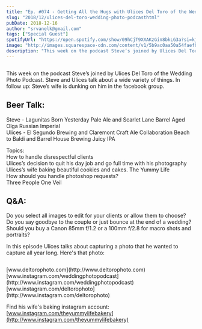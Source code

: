 ```yaml
---
title: "Ep. #074 - Getting All the Hugs with Ulices Del Toro of the Wedding Photo Podcast"
slug: "2018/12/ulices-del-toro-wedding-photo-podcasthtml"
pubDate: 2018-12-16
author: "srvanelk@gmail.com"
tags: ["Special Guest"]
spotifyUrl: "https://open.spotify.com/show/09hCjT9XXAKzGin8bkLG3a?si=kjRZvQ1JTb6Ov3HVzSSlWA"
image: "http://images.squarespace-cdn.com/content/v1/5b9ac0aa50a54faef024c950/1547782348380-FFK6QWCT3MD6DTFWD7F9/image-asset.jpeg/img.jpg.com/widgets/media.html?src=https%3A%2F%2Fanchor.fm%2Fweddingphotohangover%2Fembed%2Fepisodes%2FEp--074---Getting-All-the-Hugs-with-Ulices-Del-Toro-of-the-Wedding-Photo-Podcast-e2p9tf&amp;url=https%3A%2F%2Fanchor.fm%2Fweddingphotohangover%2Fepisodes%2FEp--074---Getting-All-the-Hugs-with-Ulices-Del-Toro-of-the-Wedding-Photo-Podcast-e2p9tf&amp;image=https%3A%2F%2Fd3t3ozftmdmh3i.cloudfront.net%2Fproduction%2Fpodcast_uploaded_episode400%2F805714%2F805714-1544943992292-e25fa7f4e4e7.jpg&amp;key=61d05c9d54e8455ea7a9677c366be814&amp;type=text%2Fhtml&amp;schema=anchor&amp;wmode=opaque"
description: "This week on the podcast Steve’s joined by Ulices Del Toro of the Wedding Photo Podcast. Steve and Ulices talk about a wide variety of things. In follow up: Steve’s wife is dunking on him in the facebook group."
---
```


<figure>
  <img
    src="http://images.squarespace-cdn.com/content/v1/5b9ac0aa50a54faef024c950/1547782348380-FFK6QWCT3MD6DTFWD7F9/image-asset.jpeg/img.jpg.com/widgets/media.html?src=https%3A%2F%2Fanchor.fm%2Fweddingphotohangover%2Fembed%2Fepisodes%2FEp--074---Getting-All-the-Hugs-with-Ulices-Del-Toro-of-the-Wedding-Photo-Podcast-e2p9tf&amp;url=https%3A%2F%2Fanchor.fm%2Fweddingphotohangover%2Fepisodes%2FEp--074---Getting-All-the-Hugs-with-Ulices-Del-Toro-of-the-Wedding-Photo-Podcast-e2p9tf&amp;image=https%3A%2F%2Fd3t3ozftmdmh3i.cloudfront.net%2Fproduction%2Fpodcast_uploaded_episode400%2F805714%2F805714-1544943992292-e25fa7f4e4e7.jpg&amp;key=61d05c9d54e8455ea7a9677c366be814&amp;type=text%2Fhtml&amp;schema=anchor&amp;wmode=opaque"
    alt=""
  />
</figure>

This week on the podcast Steve’s joined by Ulices Del Toro of the Wedding Photo Podcast. Steve and Ulices talk about a wide variety of things. In follow up: Steve’s wife is dunking on him in the facebook group.

## Beer Talk:

Steve - Lagunitas Born Yesterday Pale Ale and Scarlet Lane Barrel Aged Olga Russian Imperial  
Ulices - El Segundo Brewing and Claremont Craft Ale Collaboration Beach to Baldi and Barrel House Brewing Juicy IPA

Topics:  
How to handle disrespectful clients  
Ulices’s decision to quit his day job and go full time with his photography  
Ulices’s wife baking beautiful cookies and cakes. The Yummy Life  
How should you handle photoshop requests?  
Three People One Veil

## Q&A:

Do you select all images to edit for your clients or allow them to choose?  
Do you say goodbye to the couple or just bounce at the end of a wedding?  
Should you buy a Canon 85mm f/1.2 or a 100mm f/2.8 for macro shots and portraits?

In this episode Ulices talks about capturing a photo that he wanted to capture all year long. Here's that photo:

<figure>
  <img
    src="http://images.squarespace-cdn.com/content/v1/5b9ac0aa50a54faef024c950/1547782347758-H23FZ8BCDPL07KXTYAAL/image-asset.jpeg/img.jpg.com/"
    alt=""
  />
</figure>
[www.deltorophoto.com](http://www.deltorophoto.com) [www.instagram.com/weddingphotopodcast](http://www.instagram.com/weddingphotopodcast)
[www.instagram.com/deltorophoto](http://www.instagram.com/deltorophoto)

Find his wife's baking instagram account:  
[www.instagram.com/theyummylifebakery](http://www.instagram.com/theyummylifebakery)

